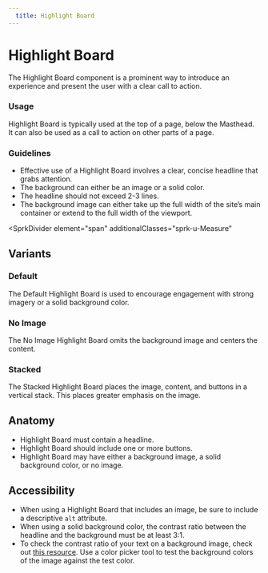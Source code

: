 ```yaml
---
  title: Highlight Board
---
```


# Highlight Board

The Highlight Board component is a prominent
way to introduce an experience and present
the user with a clear call to action. 

<ComponentPreview
  componentName="highlight-board--default-story"
  maxWidth="100%"
  hasReact
  hasAngular
  hasHTML
/>

### Usage

Highlight Board is typically used at
the top of a page, below the Masthead.
It can also be used as a call to action
on other parts of a page. 

### Guidelines

- Effective use of a Highlight Board involves
a clear, concise headline that grabs attention.
- The background can either be an image or a solid color.
- The headline should not exceed 2-3 lines.
- The background image can either take up the full width
of the site’s main container or extend to the full width
of the viewport. 

<SprkDivider
 element="span"
 additionalClasses="sprk-u-Measure"
></SprkDivider>

## Variants

### Default

The Default Highlight Board is used to encourage engagement
with strong imagery or a solid background color. 

<ComponentPreview
  componentName="highlight-board--default-story"
  maxWidth="100%"
  hasReact
  hasAngular
  hasHTML
/>

### No Image

The No Image Highlight Board omits the background
image and centers the content. 

<ComponentPreview
  componentName="highlight-board--no-image"
  maxWidth="100%"
  hasReact
  hasAngular
  hasHTML
/>

### Stacked

The Stacked Highlight Board places the image,
content, and buttons in a vertical stack.
This places greater emphasis on the image. 

<ComponentPreview
  componentName="highlight-board--stacked"
  maxWidth="100%"
  hasReact
  hasAngular
  hasHTML
/>

## Anatomy

- Highlight Board must contain a headline.
- Highlight Board should include one or more buttons.
- Highlight Board may have either a background image,
a solid background color, or no image.

## Accessibility

- When using a Highlight Board that includes an image,
be sure to include a descriptive `alt` attribute.
- When using a solid background color, the contrast ratio
between the headline and the background must be at least 3:1.
- To check the contrast ratio of your text on a background image,
check out [this resource](https://webaim.org/resources/contrastchecker/).
Use a color picker tool to test the background colors of the image
against the test color.